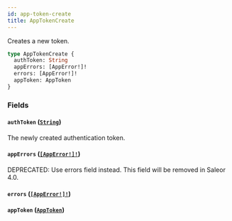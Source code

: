 ```yaml
---
id: app-token-create
title: AppTokenCreate
---
```


Creates a new token.

```graphql
type AppTokenCreate {
  authToken: String
  appErrors: [AppError!]!
  errors: [AppError!]!
  appToken: AppToken
}
```

### Fields

#### `authToken` ([`String`](../../../developer/api-reference/scalars/string))

The newly created authentication token.

#### `appErrors` ([`[AppError!]!`](../../../developer/api-reference/objects/app-error))

<span class="badge badge--warning">DEPRECATED: Use errors field instead. This field will be removed in Saleor 4.0.</span>

#### `errors` ([`[AppError!]!`](../../../developer/api-reference/objects/app-error))

#### `appToken` ([`AppToken`](../../../developer/api-reference/objects/app-token))
